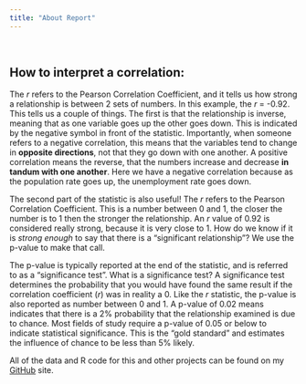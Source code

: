 ```yaml
---
title: "About Report"
---
```

&nbsp;
&nbsp;

## How to interpret a correlation: 


The *r* refers to the Pearson Correlation Coefficient, and it tells us how strong a relationship is between 2 sets of numbers. In this example, the *r* = -0.92.  This tells us a couple of things. 
The first is that the relationship is inverse, meaning that as one variable goes up the other goes down. This is indicated by the negative symbol in front of the statistic.  Importantly, when someone refers to a negative correlation, this means that the variables tend to change in **opposite directions**, not that they go down with one another.  A positive correlation means the reverse, that the numbers increase and decrease **in tandum with one another**.  Here we have a negative correlation because as the population rate goes up, the unemployment rate goes down.  
    
The second part of the statistic is also useful! The *r* refers to the Pearson Correlation Coefficient. This is a number between 0 and 1, the closer the number is to 1 then the stronger the relationship. An *r* value of 0.92 is considered really strong, because it is very close to 1.  How do we know if it is *strong enough* to say that there is a "significant relationship"?  We use the p-value to make that call. 
    
The p-value is typically reported at the end of the statistic, and is referred to as a "significance test".  What is a significance test?  A significance test determines the probability that you would have found the same result if the correlation coefficient (*r*) was in reality a 0.  Like the *r* statistic, the p-value is also reported as number between 0 and 1.  A p-value of 0.02 means indicates that there is a 2% probability that the relationship examined is due to chance.  Most fields of study require a p-value of 0.05  or below to indicate statistical significance. This is the "gold standard" and estimates the influence of chance to be less than 5% likely. 



All of the data and R code for this and other projects can be found on my [GitHub](https://github.com/emilyswebber) site. 

<!--html_preserve-->

<link rel="stylesheet" href="style.css" type="text/css" />
<script>
  (function(i,s,o,g,r,a,m){i['GoogleAnalyticsObject']=r;i[r]=i[r]||function(){
  (i[r].q=i[r].q||[]).push(arguments)},i[r].l=1*new Date();a=s.createElement(o),
  m=s.getElementsByTagName(o)[0];a.async=1;a.src=g;m.parentNode.insertBefore(a,m)
  })(window,document,'script','https://www.google-analytics.com/analytics.js','ga');

  ga('create', 'UA-91308049-1', 'auto');
  ga('send', 'pageview');

</script>



<!-- Go to www.addthis.com/dashboard to customize your tools --> <script type="text/javascript" src="//s7.addthis.com/js/300/addthis_widget.js#pubid=ra-589036a8549be1ce"></script>


<!--/html_preserve-->

